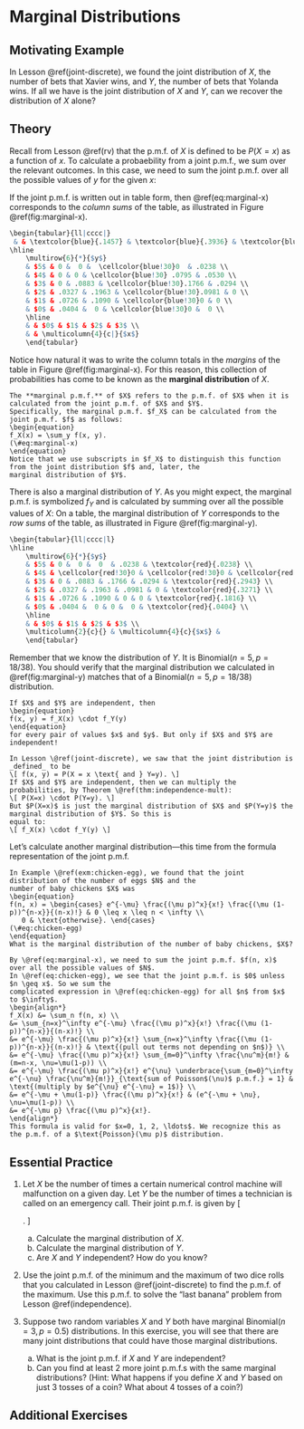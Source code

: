 # Marginal Distributions {#marginal-discrete}

## Motivating Example {-}

In Lesson \@ref(joint-discrete), we found the joint distribution of $X$, the number of bets that Xavier wins, and 
$Y$, the number of bets that Yolanda wins. If all we have is the joint distribution of $X$ and $Y$, can we recover the 
distribution of $X$ alone?


## Theory {-}

Recall from Lesson \@ref(rv) that the p.m.f. of $X$ is defined to be $P(X = x)$ as a function of $x$. 
To calculate a probaebility from a joint p.m.f., we sum over the relevant outcomes. 
In this case, we need to sum the joint p.m.f. over all the possible values of $y$ for the 
given $x$:
\begin{equation} 
P(X = x) = \sum_y f(x, y).
(\#eq:marginal-x-example)
\end{equation}

If the joint p.m.f. is written out in table form, then \@ref(eq:marginal-x) corresponds to the _column sums_
of the table, as illustrated in Figure \@ref(fig:marginal-x).
```r
\begin{tabular}{ll|cccc|}
 & & \textcolor{blue}{.1457} & \textcolor{blue}{.3936} & \textcolor{blue}{.3542} & \textcolor{blue}{.1062} \\
\hline
	\multirow{6}{*}{$y$} 
	& $5$ & 0 &  0 &  \cellcolor{blue!30}0  & .0238 \\
	& $4$ & 0 & 0 & \cellcolor{blue!30} .0795 & .0530 \\
	& $3$ & 0 & .0883 & \cellcolor{blue!30}.1766 & .0294 \\
	& $2$ & .0327 & .1963 & \cellcolor{blue!30}.0981 & 0 \\
	& $1$ & .0726 & .1090 & \cellcolor{blue!30}0 & 0 \\
	& $0$ & .0404 &  0 & \cellcolor{blue!30}0 &  0 \\
	\hline
	& & $0$ & $1$ & $2$ & $3$ \\
	& & \multicolumn{4}{c|}{$x$} 
	\end{tabular}
```

Notice how natural it was to write the column totals in the _margins_ of the table in Figure \@ref(fig:marginal-x). For this 
reason, this collection of probabilities has come to be known as the **marginal distribution** of $X$.

```definition
The **marginal p.m.f.** of $X$ refers to the p.m.f. of $X$ when it is calculated from the joint p.m.f. of $X$ and $Y$. 
Specifically, the marginal p.m.f. $f_X$ can be calculated from the joint p.m.f. $f$ as follows:
\begin{equation} 
f_X(x) = \sum_y f(x, y).
(\#eq:marginal-x)
\end{equation}
Notice that we use subscripts in $f_X$ to distinguish this function from the joint distribution $f$ and, later, the 
marginal distribution of $Y$.
```

There is also a marginal distribution of $Y$. As you might expect, the marginal p.m.f. is 
symbolized $f_Y$ and is calculated by summing over all the possible values of $X$:
\begin{equation} 
f_Y(y) = \sum_x f(x, y).
(\#eq:marginal-y)
\end{equation}
On a table, the marginal distribution of $Y$ corresponds to the _row sums_ of the table,
as illustrated in Figure \@ref(fig:marginal-y).

```r
\begin{tabular}{ll|cccc|l}
\hline
	\multirow{6}{*}{$y$} 
	& $5$ & 0 &  0 &  0  & .0238 & \textcolor{red}{.0238} \\
	& $4$ & \cellcolor{red!30}0 & \cellcolor{red!30}0 & \cellcolor{red!30}.0795 & \cellcolor{red!30}.0530 & \textcolor{red}{.1325} \\
	& $3$ & 0 & .0883 & .1766 & .0294 & \textcolor{red}{.2943} \\
	& $2$ & .0327 & .1963 & .0981 & 0 & \textcolor{red}{.3271} \\
	& $1$ & .0726 & .1090 & 0 & 0 & \textcolor{red}{.1816} \\
	& $0$ & .0404 &  0 & 0 &  0 & \textcolor{red}{.0404} \\
	\hline
	& & $0$ & $1$ & $2$ & $3$ \\
	\multicolumn{2}{c}{} & \multicolumn{4}{c}{$x$} &
	\end{tabular}
```

Remember that we know the distribution of $Y$. It is $\text{Binomial}(n=5, p=18/38)$. You 
should verify that the marginal distribution we calculated in \@ref(fig:marginal-y) matches 
that of a $\text{Binomial}(n=5, p=18/38)$ distribution.

```theorem
If $X$ and $Y$ are independent, then 
\begin{equation}
f(x, y) = f_X(x) \cdot f_Y(y)
\end{equation}
for every pair of values $x$ and $y$. But only if $X$ and $Y$ are independent!
```

```proof
In Lesson \@ref(joint-discrete), we saw that the joint distribution is _defined_ to be 
\[ f(x, y) = P(X = x \text{ and } Y=y). \]
If $X$ and $Y$ are independent, then we can multiply the probabilities, by Theorem \@ref(thm:independence-mult):
\[ P(X=x) \cdot P(Y=y). \]
But $P(X=x)$ is just the marginal distribution of $X$ and $P(Y=y)$ the marginal distribution of $Y$. So this is 
equal to:
\[ f_X(x) \cdot f_Y(y) \]
```


Let's calculate another marginal distribution---this time from the formula representation of the joint p.m.f.

```example
In Example \@ref(exm:chicken-egg), we found that the joint distribution of the number of eggs $N$ and the 
number of baby chickens $X$ was
\begin{equation}
f(n, x) = \begin{cases} e^{-\mu} \frac{(\mu p)^x}{x!} \frac{(\mu (1-p))^{n-x}}{(n-x)!} & 0 \leq x \leq n < \infty \\
   0 & \text{otherwise}. \end{cases}
(\#eq:chicken-egg)
\end{equation}
What is the marginal distribution of the number of baby chickens, $X$?
```

```solution
By \@ref(eq:marginal-x), we need to sum the joint p.m.f. $f(n, x)$ over all the possible values of $N$. 
In \@ref(eq:chicken-egg), we see that the joint p.m.f. is $0$ unless $n \geq x$. So we sum the 
complicated expression in \@ref(eq:chicken-egg) for all $n$ from $x$ to $\infty$.
\begin{align*}
f_X(x) &= \sum_n f(n, x) \\
&= \sum_{n=x}^\infty e^{-\mu} \frac{(\mu p)^x}{x!} \frac{(\mu (1-p))^{n-x}}{(n-x)!} \\
&= e^{-\mu} \frac{(\mu p)^x}{x!} \sum_{n=x}^\infty \frac{(\mu (1-p))^{n-x}}{(n-x)!} & \text{(pull out terms not depending on $n$)} \\
&= e^{-\mu} \frac{(\mu p)^x}{x!} \sum_{m=0}^\infty \frac{\nu^m}{m!} & (m=n-x, \nu=\mu(1-p)) \\
&= e^{-\mu} \frac{(\mu p)^x}{x!} e^{\nu} \underbrace{\sum_{m=0}^\infty e^{-\nu} \frac{\nu^m}{m!}}_{\text{sum of Poisson$(\nu)$ p.m.f.} = 1} & \text{(multiply by $e^{\nu} e^{-\nu} = 1$)} \\
&= e^{-\mu + \mu(1-p)} \frac{(\mu p)^x}{x!} & (e^{-\mu + \nu}, \nu=\mu(1-p)) \\
&= e^{-\mu p} \frac{(\mu p)^x}{x!}.
\end{align*}
This formula is valid for $x=0, 1, 2, \ldots$. We recognize this as the p.m.f. of a $\text{Poisson}(\mu p)$ distribution.
```


## Essential Practice {-}

1. Let $X$ be the number of times a certain numerical control 
machine will malfunction on a given day. Let $Y$ be the number of times 
a technician is called on an emergency call. Their joint p.m.f. is given by 
\[ \begin{array}{rr|cccc}
  & 5 & 0 & .20 & .10  \\
y & 3 & .05 & .10 & .35  \\
  & 1 & .05 & .05 & .10 \\
\hline
& & 1 & 2 & 3\\
& &  & x
\end{array}. \]
    a. Calculate the marginal distribution of $X$.
    b. Calculate the marginal distribution of $Y$.
    c. Are $X$ and $Y$ independent? How do you know?
    
2. Use the joint p.m.f. of the minimum and the maximum of two dice rolls that you calculated in 
Lesson \@ref(joint-discrete) to find the p.m.f. of the maximum. Use this p.m.f. to 
solve the "last banana" problem from Lesson \@ref(independence).

3. Suppose two random variables $X$ and $Y$ both have marginal $\text{Binomial}(n=3, p=0.5)$ 
distributions. In this exercise, you will see that there are many joint distributions that could 
have those marginal distributions.
    a. What is the joint p.m.f. if $X$ and $Y$ are independent?
    b. Can you find at least 2 more joint p.m.f.s with the same marginal distributions?
    (Hint: What happens if you define $X$ and $Y$ based on just 3 tosses of a coin? What about 4 tosses of a coin?)

## Additional Exercises {-}
